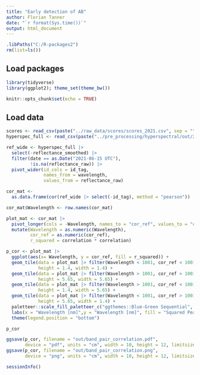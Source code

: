 ```yaml
---
title: "Early detection of AB"
author: Florian Tanner
date: "`r format(Sys.time())`"
output: html_document
---
```



```r
.libPaths("C:/R-packages2")
rm(list=ls())
```


## Load packages

```r
library(tidyverse)
library(ggplot2); theme_set(theme_bw())
```


```r
knitr::opts_chunk$set(echo = TRUE)
```


## Load data

```r
scores <- read_csv(paste("../raw_data/scores/scores_2021.csv", sep = ""))
hyperspec_full <- read_csv(paste("../pre_processing/hyperspectral/out/2021/raw_and_smoothed_full.csv", sep = ""))
```

```r
ref_wide <- hyperspec_full |> 
  select(-reflectance_smoothed) |> 
  filter(date == as.Date("2021-06-15 UTC"),
         !is.na(reflectance_raw)) |> 
  pivot_wider(id_cols = id_tag,
              names_from = wavelength, 
              values_from = reflectance_raw)

cor_mat <- 
  as.data.frame(cor(ref_wide |> select(-id_tag), method = "pearson"))

cor_mat$Wavelength <- row.names(cor_mat)

plot_mat <- cor_mat |> 
  pivot_longer(cols = -Wavelength, names_to = "cor_ref", values_to = "correlation") |> 
  mutate(Wavelength = as.numeric(Wavelength), 
         cor_ref = as.numeric(cor_ref),
         r_squared = correlation * correlation)

p_cor <- plot_mat |> 
  ggplot(aes(x= Wavelength, y = cor_ref, fill = r_squared)) +
  geom_tile(data = plot_mat |> filter(Wavelength < 1001, cor_ref < 1001),
            height = 1.4, width = 1.4) +
  geom_tile(data = plot_mat |> filter(Wavelength > 1001, cor_ref > 1001),
            height = 5.65, width = 5.65) +
  geom_tile(data = plot_mat |> filter(Wavelength > 1001, cor_ref < 1001),
            height = 1.4, width = 5.65) +
  geom_tile(data = plot_mat |> filter(Wavelength < 1001, cor_ref > 1001),
            height = 5.65, width = 1.4) +
  paletteer::scale_fill_paletteer_c("ggthemes::Blue-Green Sequential", limits= c(0,1)) +
  labs(x = "Wavelength [nm]",y = "Wavelength [nm]", fill = "Squared Pearson's correlation coefficient")+
  theme(legend.position = "bottom")

p_cor

ggsave(p_cor, filename = "out/band_pair_correlation.pdf",
       device = "pdf", units = "cm", width = 10, height = 12, limitsize = F, scale = 1.3)
ggsave(p_cor, filename = "out/band_pair_correlation.png",
       device = "png", units = "cm", width = 10, height = 12, limitsize = F, scale = 1.3)
```


```r
sessionInfo()
```
